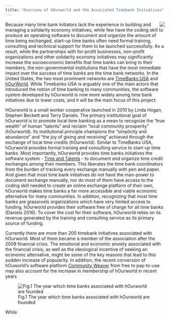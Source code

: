 ```yaml
---
title: "Overview of hOurworld and the Associated Timebank Initiatives"
---
```

<img style="float: right;" src="graphics/ico_hOurworld.png">

Because many time bank initiators lack the experience in building and managing a solidarity economy initiatives, while few have the coding skill to produce an operating software to document and organize the amount of time being exchanged, start-up time banks often need formal training, consulting and technical support for them to be launched successfully. As a result, while the partnerships with for-profit businesses, non-profit organizations and other solidarity economy initiatives may significantly increase the socioeconomic benefits that time banks can bring to their members, the non-governmental institutions that have the most immediate impact over the success of time banks are the time bank networks. In the United States, the two most prominent networks are [TimeBanks USA](http://timebanks.org) and [hOurWorld](http://www.hourworld.org). While Timebanks USA is arguably one of the main actors that introduced the notion of time banking to many communities, the software system developed by hOurworld is now more widely among time bank initiatives due to lower costs, and it will be the main focus of this project.

HOurworld is a small worker cooperative launched in 2010 by Linda Hogan, Stephen Beckett and Terry Daniels. The primary institutional goal of hOurworld is to promote local time banking as a mean to recognize the “true wealth” of human “talents” and reclaim “local community prosperity” (hOurworld). Its institutional principle champions the “simplicity and abundance” and “the joy of giving and receiving” achieved through the exchange of local time credits (hOurworld). Similar to TimeBanks USA, hOurworld provides formal training and consulting service to start-up time banks. Most importantly, hOurworld provides time banks initiatives the software system - [Time and Talents](http://www.hourworld.org/_TimeAndTalents.htm) - to document and organize time credit exchanges among their members. This liberates the time bank coordinators from the burden of tracking every exchange manually with pen and paper. And given that most time bank initiatives do not have the man-power to document exchange manually, nor do most of them have access to the coding skill needed to create an online exchange platform of their own, hOurworld makes time banks a far more accessible and viable economic alternative for many communities.  In addition, recognizing that most time banks are grassroots organizations which have very limited access to funding, hOurworld provides their software free of charge for all time banks (Daniels 2016). To cover the cost for their software, hOurworld relies on its revenue generated by the training and consulting service as its primary source of funding.

Currently there are more than 200 timebank initiatives associated with hOurworld. Most of them became a member of the association after the 2008 financial crisis. The emotional and economic anxiety associated with the financial crisis, as well as the ideological incentive of seeking an economic alternative, might be some of the key reasons that lead to this sudden increase of popularity. In addition, the recent conversion of hOuworld's software platform [Community Weaver](http://timebanks.org/get-started/community-weaver/) from free to pay-to-use may also account for the increase in membership of hOurworld in recent years

![Fig.1 The year which time banks associated with hOurworld are founded](Data Pipeline/graphics/barchart_timebank-by-year.png)

While 